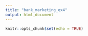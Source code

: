 ```yaml
---
title: "bank_marketing_ex4"
output: html_document
---
```


```r
knitr::opts_chunk$set(echo = TRUE)
```

